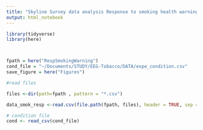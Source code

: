 ```yaml
---
title: "Skyline Survey data analysis Response to smoking health warnings at baseline and follow up "
output: html_notebook
---
```


```r
library(tidyverse)
library(here)



fpath = here("RespSmokingWarning")
cond_file = "~/Documents/STUDY/EEG-Tobacco/DATA/expe_condition.csv"
save_figure = here("Figures")

#read files

files <-dir(path=fpath , pattern = "*.csv") 

data_smok_resp <-read.csv(file.path(fpath, files), header = TRUE, sep = ",", dec = ".", stringsAsFactors = FALSE)

# condition file
cond <- read_csv(cond_file)

```

